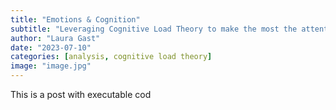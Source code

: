 ```yaml
---
title: "Emotions & Cognition"
subtitle: "Leveraging Cognitive Load Theory to make the most the attention your audience gives you (no matter how litte)"
author: "Laura Gast"
date: "2023-07-10"
categories: [analysis, cognitive load theory]
image: "image.jpg"
---
```


This is a post with executable cod
